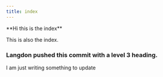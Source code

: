 ```yaml
---
title: index
---
```

<div className="content-chunk" data-subsection-id = "Index Title">
**Hi this is the index**

This is also the index.

### Langdon pushed this commit with a level 3 heading.

I am just writing something to update
</div>
